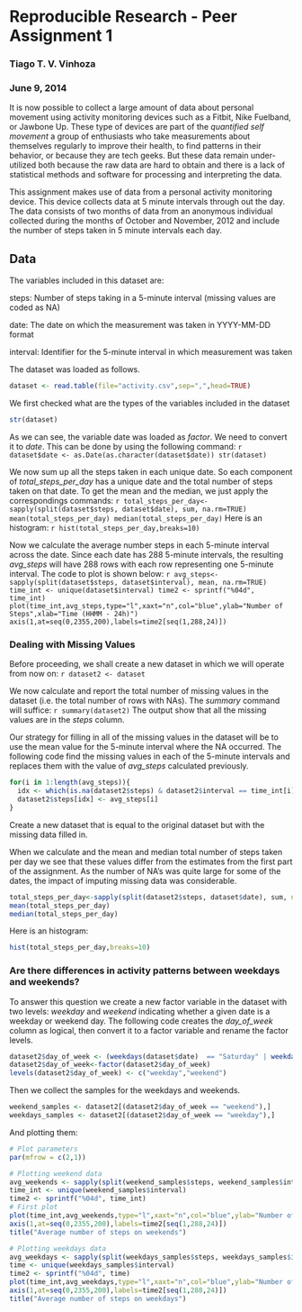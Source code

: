 Reproducible Research - Peer Assignment 1
========================================================
### Tiago T. V. Vinhoza
  
### June 9, 2014
  
  It is now possible to collect a large amount of data about personal movement using activity monitoring devices such as a Fitbit, Nike Fuelband, or Jawbone Up. These type of devices are part of the *quantified self movement* a group of enthusiasts who take measurements about themselves regularly to improve their health, to find patterns in their behavior, or because they are tech geeks. But these data remain under-utilized both because the raw data are hard to obtain and there is a lack of statistical methods and software for processing and interpreting the data.

This assignment makes use of data from a personal activity monitoring device. This device collects data at 5 minute intervals through out the day. The data consists of two months of data from an anonymous individual collected during the months of October and November, 2012 and include the number of steps taken in 5 minute intervals each day.

## Data

The variables included in this dataset are:
  
  steps: Number of steps taking in a 5-minute interval (missing values are coded as NA)

date: The date on which the measurement was taken in YYYY-MM-DD format

interval: Identifier for the 5-minute interval in which measurement was taken

The dataset was loaded as follows. 

```r
dataset <- read.table(file="activity.csv",sep=",",head=TRUE)
```

We first checked what are the types of the variables included in the dataset
```r
str(dataset)
```

As we can see, the variable date was loaded as *factor*. We need to convert it to *date*. This can be done by using the following command:
  ```r
dataset$date <- as.Date(as.character(dataset$date))
str(dataset)
```

We now sum up all the steps taken in each unique date. So each component of *total_steps_per_day* has a unique date and the total number of steps taken on that date. To get the mean and the median, we just apply the correspondings commands:
  ```r
total_steps_per_day<-sapply(split(dataset$steps, dataset$date), sum, na.rm=TRUE)
mean(total_steps_per_day)
median(total_steps_per_day)
```
Here is an histogram:
  ```r
hist(total_steps_per_day,breaks=10)
```

Now we calculate the average number steps in each 5-minute interval across the date. Since each date has 288 5-minute intervals, the resulting *avg_steps* will have 288 rows with each row representing one 5-minute interval. The code to plot is shown below:
  ```r
avg_steps<-sapply(split(dataset$steps, dataset$interval), mean, na.rm=TRUE)
time_int <- unique(dataset$interval)
time2 <- sprintf("%04d", time_int)
plot(time_int,avg_steps,type="l",xaxt="n",col="blue",ylab="Number of Steps",xlab="Time (HHMM - 24h)")
axis(1,at=seq(0,2355,200),labels=time2[seq(1,288,24)])
```

### Dealing with Missing Values
Before proceeding, we shall create a new dataset in which we will operate from now on:
  ```r
dataset2 <- dataset
```

We now calculate and report the total number of missing values in the dataset (i.e. the total number of rows with NAs). The *summary* command will suffice:
  ```r
summary(dataset2)
```
The output show that all the missing values are in the *steps* column. 

Our strategy for filling in all of the missing values in the dataset will be to use the mean value for the 5-minute interval where the NA occurred. The following code find the missing values in each of the 5-minute intervals and replaces them with the value of *avg_steps* calculated previously.

```r
for(i in 1:length(avg_steps)){
  idx <- which(is.na(dataset2$steps) & dataset2$interval == time_int[i])
  dataset2$steps[idx] <- avg_steps[i]
}
```

Create a new dataset that is equal to the original dataset but with the missing data filled in.

When we calculate and the mean and median total number of steps taken per day we see that these values differ from the estimates from the first part of the assignment. As the number of NA's was quite large for some of the dates, the impact of imputing missing data was considerable.

```r
total_steps_per_day<-sapply(split(dataset2$steps, dataset$date), sum, na.rm=TRUE)
mean(total_steps_per_day)
median(total_steps_per_day)
```
Here is an histogram:
```r
hist(total_steps_per_day,breaks=10)
```


### Are there differences in activity patterns between weekdays and weekends?

To answer this question we create a new factor variable in the dataset with two levels: *weekday* and *weekend* indicating whether a given date is a weekday or weekend day. The following code creates the *day_of_week* column as logical, then convert it to a factor variable and rename the factor levels.
```r
dataset2$day_of_week <- (weekdays(dataset$date)  == "Saturday" | weekdays(dataset$date)  == "Sunday")
dataset2$day_of_week<-factor(dataset2$day_of_week)
levels(dataset2$day_of_week) <- c("weekday","weekend")
```

Then we collect the samples for the weekdays and weekends.
```r
weekend_samples <- dataset2[(dataset2$day_of_week == "weekend"),]
weekdays_samples <- dataset2[(dataset2$day_of_week == "weekday"),]
```

And plotting them:

```r
# Plot parameters 
par(mfrow = c(2,1))

# Plotting weekend data
avg_weekends <- sapply(split(weekend_samples$steps, weekend_samples$interval), mean, na.rm=TRUE)
time_int <- unique(weekend_samples$interval)
time2 <- sprintf("%04d", time_int)
# First plot
plot(time_int,avg_weekends,type="l",xaxt="n",col="blue",ylab="Number of Steps",xlab="Time (HHMM - 24h)")
axis(1,at=seq(0,2355,200),labels=time2[seq(1,288,24)])
title("Average number of steps on weekends")

# Plotting weekdays data
avg_weekdays <- sapply(split(weekdays_samples$steps, weekdays_samples$interval), mean, na.rm=TRUE)
time <- unique(weekdays_samples$interval)
time2 <- sprintf("%04d", time)
plot(time_int,avg_weekdays,type="l",xaxt="n",col="blue",ylab="Number of Steps",xlab="Time (HHMM - 24h)")
axis(1,at=seq(0,2355,200),labels=time2[seq(1,288,24)])
title("Average number of steps on weekdays")

```

